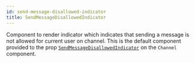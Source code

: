 ```yaml
---
id: send-message-disallowed-indicator
title: SendMessageDisallowedIndicator
---
```


Component to render indicator which indicates that sending a message is not allowed for current user on channel.
This is the default component provided to the prop [`SendMessageDisallowedIndicator`](../channel/channel.mdx#sendmessagedisallowedindicator) on the `Channel` component.
